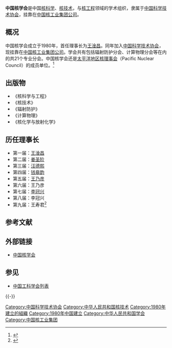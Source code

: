 {{Infobox Organization
|name             = 中国核学会<br/>Chinese Nuclear Society
|abbreviation     = CNS
|formation        = 1980年
|type             = 学术组织
|status           = 
|headquarters     = 
|location         = <!-- 组织所在地 -->
|region_served    = [[中国大陆|中国大陆]]
|membership       = <!-- 成员资格（如：个人成员，团体成员等） -->
|language         = [[中文|中文]]
|leader_title     = 理事长
|leader_name      = [[王寿君|王寿君]]
|parent_organization = [[中国科学技术协会|中国科学技术协会]]
|affiliations     = <!-- 附属或分支组织 -->
|website          = [http://www.ns.org.cn/ 中国核学会]
}}

'''中国核学会'''是中国[[核科学|核科学]]、[[核技术|核技术]]，与[[核工程|核工程]]领域的学术组织，隶属于[[中国科学技术协会|中国科学技术协会]]，挂靠在[[中国核工业集团公司|中国核工业集团公司]]。

==概况==
中国核学会成立于1980年，首任理事长为[[王淦昌|王淦昌]]。同年加入[[中国科学技术协会|中国科学技术协会]]，现挂靠在[[中国核工业集团公司|中国核工业集团公司]]。学会共有包括辐射防护分会、计算物理分会等在内的共21个专业分会。中国核学会还是[[太平洋地区核理事会|太平洋地区核理事会]]（Pacific Nuclear Council）的成员单位。<ref>{{cite web|url=http://www.ns.org.cn/cn/xhjs/clbj.html|title=成立背景|publisher=中国核学会}}</ref>

==出版物==
*《核科学与工程》
*《核技术》
*《辐射防护》
*《计算物理》
*《核化学与放射化学》

==历任理事长==
*第一届：[[王淦昌|王淦昌]]
*第二届：[[姜圣阶|姜圣阶]]
*第三届：[[汪德熙|汪德熙]]
*第四届：[[钱皋韵|钱皋韵]]
*第五届：[[王乃彦|王乃彦]]
*第六届：王乃彦
*第七届：[[李冠兴|李冠兴]]
*第八届：李冠兴
*第九届：王寿君<ref>{{cite news |author1=张晴丹 |title=王寿君任中国核学会理事长 |url=http://news.sciencenet.cn/htmlnews/2018/5/413279.shtm |accessdate=2020-12-07 |work=科学网 |date=2018-05-27}}</ref>

==参考文献==
{{Reflist}}

==外部链接==
*[http://www.ns.org.cn/ 中国核学会]

==参见==
*[[中国工科学会列表|中国工科学会列表]]

{{-}}
{{中华人民共和国核工业}}
{{Authority control}}
[[Category:中国科学技术协会|Category:中国科学技术协会]]
[[Category:中华人民共和国核技术|Category:中华人民共和国核技术]]
[[Category:1980年建立的組織|Category:1980年建立的組織]]
[[Category:1980年中国建立|Category:1980年中国建立]]
[[Category:中华人民共和国学会|Category:中华人民共和国学会]]
[[Category:中国核工业集团|Category:中国核工业集团]]
{{nuclear-stub}}